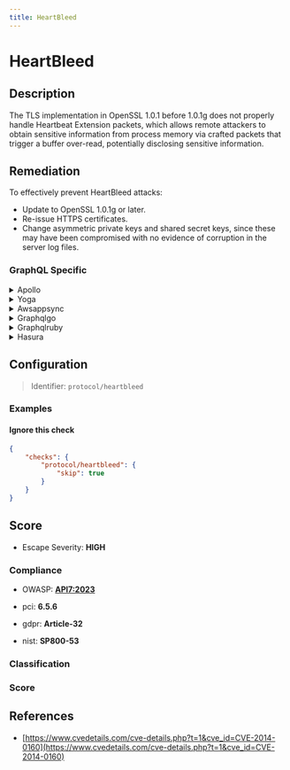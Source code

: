 ```yaml
---
title: HeartBleed
---
```


# HeartBleed

## Description

The TLS implementation in OpenSSL 1.0.1 before 1.0.1g does not properly handle Heartbeat Extension packets, which allows remote attackers to obtain sensitive information from process memory via crafted packets that trigger a buffer over-read, potentially disclosing sensitive information.


## Remediation

To effectively prevent HeartBleed attacks:
- Update to OpenSSL 1.0.1g or later.
- Re-issue HTTPS certificates.
- Change asymmetric private keys and shared secret keys, since these may have been compromised with no evidence of corruption in the server log files.



### GraphQL Specific

<details>
    <summary>Apollo</summary>

Ensure that your Apollo server is not using the vulnerable version of OpenSSL. Upgrade OpenSSL to version 1.0.1g or later.

</details>

<details>
    <summary>Yoga</summary>

Update the Yoga server to use a version of OpenSSL that is not affected by the Heartbleed vulnerability. This typically means upgrading to OpenSSL 1.0.1g or above.

</details>

<details>
    <summary>Awsappsync</summary>

AWS AppSync is managed by AWS and any underlying SSL/TLS vulnerabilities would be addressed by AWS. Ensure that you are using the latest updates provided by AWS.

</details>

<details>
    <summary>Graphqlgo</summary>

For GraphQL servers using GraphQL-Go, make sure to update the OpenSSL library to a non-vulnerable version, such as 1.0.1g or later.

</details>

<details>
    <summary>Graphqlruby</summary>

If you are using GraphQL-Ruby, ensure that the server hosting the application is not using the vulnerable OpenSSL version. Upgrade to OpenSSL 1.0.1g or newer.

</details>

<details>
    <summary>Hasura</summary>

For Hasura GraphQL engine, ensure that the underlying system's OpenSSL is updated to version 1.0.1g or above to mitigate the Heartbleed vulnerability.

</details>

## Configuration

> Identifier: `protocol/heartbleed`



### Examples



#### Ignore this check

```json
{
    "checks": {
        "protocol/heartbleed": {
            "skip": true
        }
    }
}
```




## Score

- Escape Severity: **<span className="high-severity">HIGH</span>**

### Compliance

- OWASP: **[API7:2023](https://github.com/OWASP/API-Security/blob/master/editions/2023/en/0xa7-server-side-request-forgery.md)**
- pci: **6.5.6**
- gdpr: **Article-32**



- nist: **SP800-53**


### Classification






### Score




## References

- [https://www.cvedetails.com/cve-details.php?t=1&cve_id=CVE-2014-0160](https://www.cvedetails.com/cve-details.php?t=1&cve_id=CVE-2014-0160)
  